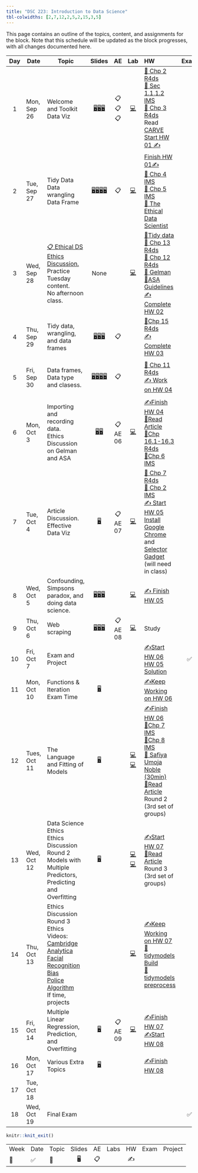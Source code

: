 ```yaml
---
title: "DSC 223: Introduction to Data Science"
tbl-colwidths: [2,7,12,2,5,2,15,3,5]
---
```


This page contains an outline of the topics, content, and assignments for the block. Note that this schedule will be updated as the block progresses, with all changes documented here.

::: column-screen-inset-right
| Day | Date         | Topic                                                                                                                                                                                                                                                                                                                                                                          |                                                                                                                                                                               Slides                                                                                                                                                                                |    AE    |                                                                                              Lab                                                                                               | HW                                                                                                                                                                                                                                                                                                                                                                                                                                                                                                                                           | Exam | Project                                                                                |
|:------:|--------|--------|:------:|:------:|:------:|:------------------|:------:|:-------|
|  1  | Mon, Sep 26  | Welcome and Toolkit <br/> Data Viz                                                                                                                                                                                                                                                                                                                                             |                                              [🖥️](/course-materials/_slides/u1-d01-welcome/u1-d01-welcome.pdf "u1-d01-welcome")[🖥️](/course-materials/_slides/u1-d02-toolkit-r/u1-d02-toolkit-r.pdf "u1-d02-toolkit-r")[🖥️](/course-materials/_slides/u1-d03-toolkit-git/u1-d03-toolkit-git.pdf "u1-d03-toolkit-git")                                               |  📋📋📋  |                                                   [💻](/course-materials/lab-instructions/lab-01/lab-01-hello-r.html "Lab 01 Instructions")                                                    | [📖 Chp 2 R4ds](https://r4ds.had.co.nz/explore-intro.html "Read Chapter 2 R4ds") <br/> [📖 Sec 1.1,1.2 IMS](https://openintro-ims.netlify.app/data-hello.html "Sec 1.1,1.2 IMS") <br/> [📖 Chp 3 R4ds](https://r4ds.had.co.nz/data-visualisation.html "Read Chapter 2 R4ds") <br/> Read [CARVE](/course-materials/documents/CARVE.pdf) <br/> [Start HW 01 ✍️](/course-materials/hw-instructions/hw-01/hw-01-pet-names.html "Your version available via GitHub")                                                                              |      |                                                                                        |
|  2  | Tue, Sep 27  | Tidy Data <br/> Data wrangling <br/> Data Frame                                                                                                                                                                                                                                                                                                                                |             [🖥️](/course-materials/_slides/u2-d01-data-viz/u2-d01-data-viz.pdf "u2-d01-data-viz")[🖥️](/course-materials/_slides/u2-d02-ggplot2/u2-d02-ggplot2.pdf "u2-d02-ggplot2")[🖥️](/course-materials/_slides/u2-d03-viz-num/u2-d03-viz-num.pdf "u2-d03-viz-num")[🖥️](/course-materials/_slides/u2-d04-viz-cat/u2-d04-viz-cat.pdf "u2-d04-viz-cat")             |    📋    |                                                   [💻](/course-materials/lab-instructions/lab-01/lab-01-hello-r.html "Lab 01 Instructions")                                                    | [Finish HW 01](/course-materials/hw-instructions/hw-01/hw-01-pet-names.html)[✍️](/course-materials/hw-instructions/hw-01/hw-01-pet-names.html "Your version available via GitHub") <br/> [📖 Chp 4 IMS](https://openintro-ims.netlify.app/explore-categorical.html "Sec 1.1,1.2 IMS") <br/> [📖 Chp 5 IMS](https://openintro-ims.netlify.app/explore-numerical.html "Read Chapter 2 R4ds") <br/> [📖 The Ethical Data Scientist](https://slate.com/technology/2016/02/how-to-bring-better-ethics-to-data-science.html "Read Chapter 2 R4ds") |      |                                                                                        |
|  3  | Wed, Sep 28  | [📋 Ethical DS Ethics Discussion.](/course-materials/class-discussion/ethical_ds_discussion.qmd) <br/> Practice Tuesday content. <br/> No afternoon class.                                                                                                                                                                                                                     |                                                                                                                                                                                None                                                                                                                                                                                 |          |                                                [💻](/course-materials/lab-instructions/lab-02/lab-02-plastic-waste.html "Lab 02 Instructions")                                                 | [📖Tidy data](https://www.jstatsoft.org/article/view/v059i10) <br/> [📖 Chp 13 R4ds](https://r4ds.had.co.nz/relational-data.html) <br/> [📖 Chp 12 R4ds](https://r4ds.had.co.nz/tidy-data.html) <br/> [📖 Gelman](http://www.stat.columbia.edu/~gelman/research/published/ChanceEthics14.pdf) <br/> [📖ASA Guidelines](https://www.amstat.org/your-career/ethical-guidelines-for-statistical-practice)<br/>[✍️Complete HW 02](/course-materials/hw-instructions/hw-02/hw-02-airbnb-edi.html "Your version available via GitHub")             |      |                                                                                        |
|  4  | Thu, Sep 29  | Tidy data, wrangling, and data frames                                                                                                                                                                                                                                                                                                                                          |                                     [🖥️](/course-materials/_slides/u2-d05-tidy-data/u2-d05-tidy-data.pdf "u2-d05-tidy-data")[🖥️](/course-materials/_slides/u2-d06-grammar-wrangle/u2-d06-grammar-wrangle.pdf "u2-d06-grammar-wrangle")[🖥️](/course-materials/_slides/u2-d07-single-df/u2-d07-single-df.pdf "u2-d07-single-df")                                      |    📋    |                                                                                                                                                                                                | [📖Chp 15 R4ds](https://r4ds.had.co.nz/factors.html) <br/>[✍️ Complete HW 03](/course-materials/hw-instructions/hw-03/hw-03-accidents.html "Your version available via GitHub")                                                                                                                                                                                                                                                                                                                                                              |      | 📂Project Group Meeting                                                                |
|  5  | Fri, Sep 30  | Data frames, Data type and clasess.                                                                                                                                                                                                                                                                                                                                            | [🖥️](/course-materials/_slides/u2-d08-multi-df/u2-d08-multi-df.pdf "u2-d08-multi-df")[🖥️](/course-materials/_slides/u2-d09-tidying/u2-d09-tidying.pdf "u2-d09-tidying")[🖥️](/course-materials/_slides/u2-d10-data-types/u2-d10-data-types.pdf "u2-d10-data-types")[🖥️](/course-materials/_slides/u2-d11-data-classes/u2-d11-data-classes.pdf "u2-d11-data-classes") |    📋    |                                                                                                                                                                                                | [📖 Chp 11 R4ds](https://r4ds.had.co.nz/data-import.html) <br/> [✍️ Work on HW 04](/course-materials/hw-instructions/hw-04/hw-04-college-majors.html "Your version available via GitHub")                                                                                                                                                                                                                                                                                                                                                    |      | 📂 Proposal Meetings. Afternoon class.                                                 |
|  6  | Mon, Oct 3   | Importing and recording data. <br/> Ethics Discussion on Gelman and ASA                                                                                                                                                                                                                                                                                                        |                                                                                    [🖥️](/course-materials/_slides/u2-d12-data-import/u2-d12-data-import.pdf "u2-d12-data-import")[🖥️](/course-materials/_slides/u2-d13-data-recode/u2-d13-data-recode.pdf "u2-d13-data-recode")                                                                                     | 📋 AE 06 |                                               [💻](/course-materials/lab-instructions/lab-03/lab-03-nobel-laureates.html "Lab 03 Instructions")                                                | [✍️Finish HW 04](/course-materials/hw-instructions/hw-04/hw-04-college-majors.html "Due at 9am on Oct 4th")<br/>[📖Read Article](/course-materials/class-discussion/multiple_article_ethics_discussion.html)<br/>[📖Chp 16.1-16.3 R4ds](https://r4ds.had.co.nz/dates-and-times.html "Chp 16.1-16.3 R4ds")<br/>[📖Chp 6 IMS](https://openintro-ims.netlify.app/explore-applications.html "Chp 6 IMS")                                                                                                                                         |      |                                                                                        |
|  7  | Tue, Oct 4   | Article Discussion.<br/>Effective Data Viz                                                                                                                                                                                                                                                                                                                                     |                                                                                                                          [🖥️](/course-materials/_slides/u2-d14-effective-dataviz/u2-d14-effective-dataviz.pdf "u2-d14-effective-dataviz")                                                                                                                           | 📋 AE 07 |                                                 [💻](/course-materials/lab-instructions/lab-04/lab-04-viz-sp-data.html "Lab 04 Instructions")                                                  | [📖 Chp 7 R4ds](https://r4ds.had.co.nz/exploratory-data-analysis.html "Chp 7 R4ds")<br/>[📖 Chp 2 IMS](https://openintro-ims.netlify.app/data-design.html "Chp 2 IMS")<br/>[✍️ Start HW 05](/course-materials/hw-instructions/hw-05/hw-05-legos.html "Due at 9am on Oct 6th") <br/>[Install Google Chrome](https://support.google.com/chrome/answer/95346?hl=en&co=GENIE.Platform%3DDesktop) and [Selector Gadget](https://chrome.google.com/webstore/detail/selectorgadget/mhjhnkcfbdhnjickkkdbjoemdmbfginb?hl=en) (will need in class)     |      |                                                                                        |
|  8  | Wed, Oct 5   | Confounding, Simpsons paradox, and doing data science.                                                                                                                                                                                                                                                                                                                         |       [🖥️](/course-materials/_slides/u2-d15-studies-confounding/u2-d15-studies-confounding.pdf "u2-d15-studies-confounding")[🖥️](/course-materials/_slides/u2-d16-simpsons-paradox/u2-d16-simpsons-paradox.pdf "u2-d16-simpsons-paradox")[🖥️](/course-materials/_slides/u2-d17-doing-data-science/u2-d17-doing-data-science.pdf "u2-d17-doing-data-science")        |          |                                               [💻](/course-materials/lab-instructions/lab-05/lab-05-wrangle-sp-data.html "Lab 05 Instructions")                                                | [✍️ Finish HW 05](/course-materials/hw-instructions/hw-05/hw-05-legos.html "Due at 9am on Oct 6th")                                                                                                                                                                                                                                                                                                                                                                                                                                          |      |                                                                                        |
|  9  | Thu, Oct 6   | Web scraping                                                                                                                                                                                                                                                                                                                                                                   |                                 [🖥️](/course-materials/_slides/u2-d18-web-scrape/u2-d18-web-scrape.pdf "u2-d18-web-scrape")[🖥️](/course-materials/_slides/u2-d19-top-250-imdb/u2-d19-top-250-imdb.pdf "u2-d19-top-250-imdb")[🖥️](/course-materials/_slides/u2-d20-considerations/u2-d20-considerations.pdf "u2-d20-considerations")                                 | 📋 AE 08 |                                                  [💻](/course-materials/lab-instructions/lab-06/lab-06-sad-plots.html "Lab 06 Instructions")                                                   | Study                                                                                                                                                                                                                                                                                                                                                                                                                                                                                                                                        |      |                                                                                        |
| 10  | Fri, Oct 7   | Exam and Project                                                                                                                                                                                                                                                                                                                                                               |                                                                                                                                                                                                                                                                                                                                                                     |          |                                                                                                                                                                                                | [✍️Start HW 06](/course-materials/hw-instructions/hw-06/hw-06-money-in-politics.html "Due at 9am on Oct 12th")<br/> [HW 05 Solution](https://moodle.cornellcollege.edu/pluginfile.php/324427/mod_resource/content/1/HW_05_anonymous.html "HW 05 Solution")                                                                                                                                                                                                                                                                                   |  ✅  | 📂Project Update Meeting                                                               |
| 11  | Mon, Oct 10  | Functions & Iteration <br/> Exam Time                                                                                                                                                                                                                                                                                                                                          |                                                                                                                                          [🖥️](/course-materials/slides/functions_iteration.qmd "functions and iteration")                                                                                                                                           |          |                                                                                                                                                                                                | [✍️Keep Working on HW 06](/course-materials/hw-instructions/hw-06/hw-06-money-in-politics.html "Due at 9am on Oct 12th")                                                                                                                                                                                                                                                                                                                                                                                                                     |      |                                                                                        |
| 12  | Tues, Oct 11 | The Language and Fitting of Models                                                                                                                                                                                                                                                                                                                                             |                                                                                                                                     [🖥️](/course-materials/slides/language_fitting_models.qmd "language and fitting of models")                                                                                                                                     |          |     [💻](/course-materials/lab-instructions/lab-08/lab-08-uoe-art.html "Lab 08 Instructions")[💻](/course-materials/lab-instructions/lab-09/lab-09-better-viz.html "Lab 09 Instructions")      | [✍️Finish HW 06](/course-materials/hw-instructions/hw-06/hw-06-money-in-politics.html "Due at 9am on Oct 12th")<br/>[📖Chp 7 IMS](https://openintro-ims.netlify.app/model-slr.html "Chp 7 IMS")<br/>[📖Chp 8 IMS](https://openintro-ims.netlify.app/model-mlr.html "Chp 8 IMS")<br/>[🎥 Safiya Umoja Noble (30min)](https://www.youtube.com/watch?app=desktop&v=tNi_U1Bb1S0 "Safiaya Umoja Noble (30min)")<br/>[📖Read Article](/course-materials/class-discussion/multiple_article_ethics_discussion.html) Round 2 (3rd set of groups)      |      |                                                                                        |
| 13  | Wed, Oct 12  | Data Science Ethics<br/>Ethics Discussion Round 2<br/>Models with Multiple Predictors, Predicting and Overfitting                                                                                                                                                                                                                                                              |                                                                                                                                            [🖥️](/course-materials/slides/data_science_ethics.qmd "Data Science Ethics")                                                                                                                                             |          | [💻](/course-materials/lab-instructions/lab-09/lab-09-better-viz.html "Lab 09 Instructions")[💻](/course-materials/lab-instructions/lab-10/lab-10-slr-course-evals.html "Lab 10 Instructions") | [✍️Start HW 07](/course-materials/hw-instructions/hw-07/hw-07-bike-rentals-dc.html "Due at 9am on Oct 17th")<br/>[📖Read Article](/course-materials/class-discussion/multiple_article_ethics_discussion.html) Round 3 (3rd set of groups)                                                                                                                                                                                                                                                                                                    |      |                                                                                        |
| 14  | Thu, Oct 13  | Ethics Discussion Round 3 <br/>Ethics Videos:<br/>[Cambridge Analytica](https://www.youtube.com/watch?app=desktop&v=FXdYSQ6nu-M "The Guardian") <br/> [Facial Recognition Bias](https://www.youtube.com/watch?app=desktop&v=UG_X_7g63rY "Joy Buolamwini")<br/>[Police Algorithm](https://www.youtube.com/watch?app=desktop&v=5zxDwA99soA "Kristian Lum")<br/>If time, projects |                                                                                                                                                                                                                                                                                                                                                                     |          |                                           [💻](/course-materials/lab-instructions/lab-14/lab-14-collaborating-on-github.html "Lab 14 Instructions")                                            | [✍️Keep Working on HW 07](/course-materials/hw-instructions/hw-07/hw-07-bike-rentals-dc.html "Due at 9am on Oct 17th")<br/>[📖tidymodels Build](https://www.tidymodels.org/start/models/ "tidymodels build a model")<br/>[📖tidymodels preprocess](https://www.tidymodels.org/start/recipes/ "tidymodels preprocess with a recipe")                                                                                                                                                                                                          |      | [📂](project-description.qmd "Paper Due at 11:59 PM Friday October 14th")Time to work. |
| 15  | Fri, Oct 14  | Multiple Linear Regression, Prediction, and Overfitting                                                                                                                                                                                                                                                                                                                        |                                                                                                                                         [🖥️](/course-materials/slides/mlr_prediction.qmd "MLR, Prediction and Overfitting")                                                                                                                                         | 📋 AE 09 |                                               [💻](/course-materials/lab-instructions/lab-11/lab-11-mlr-course-evals.html "Lab 11 Instructions")                                               | [✍️Finish HW 07](/course-materials/hw-instructions/hw-07/hw-07-bike-rentals-dc.html "Due at 9am on Oct 16th")<br/>[✍️Start HW 08](/course-materials/hw-instructions/hw-08/hw-08-exploring-gss.html "Due at 9am on Oct 17th")                                                                                                                                                                                                                                                                                                                 |      | [📂Project Paper](project-description.qmd "Paper Due at 11:59 PM Friday October 14th") |
| 16  | Mon, Oct 17  | Various Extra Topics                                                                                                                                                                                                                                                                                                                                                           |                                                                                                                                       [🖥️](/course-materials/slides/interact_data_viz.qmd "interactive data visualizations")                                                                                                                                        |          |                                                                                                                                                                                                | [✍️Finish HW 08](/course-materials/hw-instructions/hw-08/hw-08-exploring-gss.html "Due at 9am on Oct 18th")                                                                                                                                                                                                                                                                                                                                                                                                                                  |      |                                                                                        |
| 17  | Tue, Oct 18  |                                                                                                                                                                                                                                                                                                                                                                                |                                                                                                                                                                                                                                                                                                                                                                     |          |                                                                                                                                                                                                |                                                                                                                                                                                                                                                                                                                                                                                                                                                                                                                                              |      | 📂                                                                                     |
| 18  | Wed, Oct 19  | Final Exam                                                                                                                                                                                                                                                                                                                                                                     |                                                                                                                                                                                                                                                                                                                                                                     |          |                                                                                                                                                                                                |                                                                                                                                                                                                                                                                                                                                                                                                                                                                                                                                              |  ✅  |                                                                                        |
:::

```r
knitr::knit_exit()
```

|      |      |       |        |     |      |     |      |         |
|------|------|-------|:------:|:---:|:----:|:---:|:----:|:--------|
| Week | Date | Topic | Slides | AE  | Labs | HW  | Exam | Project |
| 🎥   | ✅   | 📂    |   🖥️   | 📋  |      | ✍️  |      |         |
